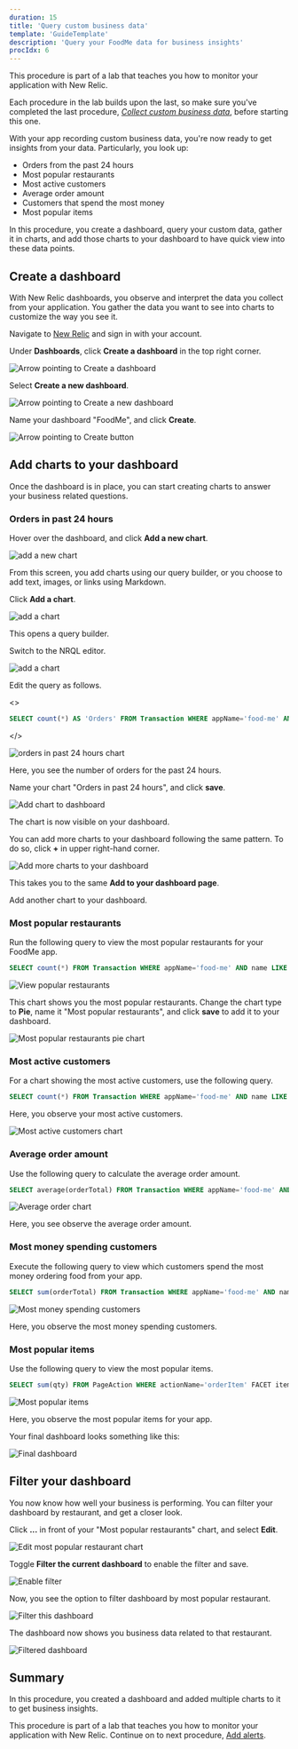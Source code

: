 ```yaml
---
duration: 15
title: 'Query custom business data'
template: 'GuideTemplate'
description: 'Query your FoodMe data for business insights'
procIdx: 6
---
```


<Callout variant="course" title="lab">

This procedure is part of a lab that teaches you how to monitor your application with New Relic.

Each procedure in the lab builds upon the last, so make sure you've completed the last procedure, [_Collect custom business data_](/collect-data/monitor-your-application/collect-custom-data), before starting this one.

</Callout>

With your app recording custom business data, you're now ready to get insights from your data. Particularly, you look up:

- Orders from the past 24 hours
- Most popular restaurants
- Most active customers
- Average order amount
- Customers that spend the most money
- Most popular items

In this procedure, you create a dashboard, query your custom data, gather it in charts, and add those charts to your dashboard to have quick view into these data points.

## Create a dashboard

With New Relic dashboards, you observe and interpret the data you collect from your application. You gather the data you want to see into charts to customize the way you see it.

<Steps>

<Step>

Navigate to [New Relic](https://one.newrelic.com/) and sign in with your account.

</Step>

<Step>

Under **Dashboards**, click **Create a dashboard** in the top right corner.

![Arrow pointing to Create a dashboard](../../../images/foodme/create-a-dashboard.png)

</Step>

<Step>

Select **Create a new dashboard**.

![Arrow pointing to Create a new dashboard](../../../images/foodme/create-a-new-dashboard.png)

</Step>

<Step>

Name your dashboard "FoodMe", and click **Create**.

![Arrow pointing to Create button](../../../images/foodme/name-and-create-dashboard.png)

</Step>

</Steps>

## Add charts to your dashboard

Once the dashboard is in place, you can start creating charts to answer your business related questions.

### Orders in past 24 hours

Hover over the dashboard, and click **Add a new chart**.

![add a new chart](../../../images/foodme/add-a-new-chart.png)

From this screen, you add charts using our query builder, or you choose to add text, images, or links using Markdown.

<Steps>

<Step>

Click **Add a chart**.

![add a chart](../../../images/foodme/add-a-chart.png)

This opens a query builder.

</Step>

<Step>

Switch to the NRQL editor.

![add a chart](../../../images/foodme/dashboard-nrql.png)

</Step>

<Step>

Edit the query as follows.

<>

```sql
SELECT count(*) AS 'Orders' FROM Transaction WHERE appName='food-me' AND name LIKE '%/api/order' SINCE 1 day ago
```

</>

![orders in past 24 hours chart](../../../images/foodme/orders-in-24-hours.png)

Here, you see the number of orders for the past 24 hours.

</Step>

<Step>

Name your chart "Orders in past 24 hours", and click **save**.

![Add chart to dashboard](../../../images/foodme/add-chart-to-dashboard.png)

The chart is now visible on your dashboard.

</Step>

</Steps>

You can add more charts to your dashboard following the same pattern. To do so, click **+** in upper right-hand corner.

![Add more charts to your dashboard](../../../images/foodme/add-more-charts.png)

This takes you to the same **Add to your dashboard page**.

Add another chart to your dashboard.


### Most popular restaurants

Run the following query to view the most popular restaurants for your FoodMe app.

```sql
SELECT count(*) FROM Transaction WHERE appName='food-me' AND name LIKE '%/api/order' AND restaurant IS NOT NULL FACET restaurant SINCE 1 day ago
```

![View popular restaurants](../../../images/foodme/view-popular-restaurants.png)

This chart shows you the most popular restaurants. Change the chart type to **Pie**, name it "Most popular restaurants", and click **save** to add it to your dashboard.

![Most popular restaurants pie chart](../../../images/foodme/most-popular-restaurant-chart.png)

### Most active customers

For a chart showing the most active customers, use the following query.

```sql
SELECT count(*) FROM Transaction WHERE appName='food-me' AND name LIKE '%/api/order' AND customer IS NOT NULL FACET customer SINCE 1 day ago
```

Here, you observe your most active customers.

![Most active customers chart](../../../images/foodme/most-active-customers.png)

### Average order amount

Use the following query to calculate the average order amount.

```sql
SELECT average(orderTotal) FROM Transaction WHERE appName='food-me' AND name LIKE '%/api/order'
```

![Average order chart](../../../images/foodme/average-order.png)

Here, you see observe the average order amount.

### Most money spending customers

Execute the following query to view which customers spend the most money ordering food from your app.

```sql
SELECT sum(orderTotal) FROM Transaction WHERE appName='food-me' AND name='WebTransaction/Expressjs/POST//api/order' FACET customer
```

![Most money spending customers](../../../images/foodme/most-money-spending-customers.png)

Here, you observe the most money spending customers.

### Most popular items

Use the following query to view the most popular items.

```sql
SELECT sum(qty) FROM PageAction WHERE actionName='orderItem' FACET item
```

![Most popular items](../../../images/foodme/most-popular-items-chart.png)

Here, you observe the most popular items for your app.

Your final dashboard looks something like this:

![Final dashboard](../../../images/foodme/final-dashboard.png)

## Filter your dashboard

You now know how well your business is performing. You can filter your dashboard by restaurant, and get a closer look.

<Steps>

<Step>

Click **...** in front of your "Most popular restaurants" chart, and select **Edit**.

![Edit most popular restaurant chart](../../../images/foodme/edit-dashboard.png)

</Step>

<Step>

Toggle **Filter the current dashboard** to enable the filter and save.

![Enable filter](../../../images/foodme/enable-filter.png)

Now, you see the option to filter dashboard by most popular restaurant.

![Filter this dashboard](../../../images/foodme/filter-dashboard.png)

The dashboard now shows you business data related to that restaurant.

![Filtered dashboard](../../../images/foodme/filtered-dashboard.png)

</Step>

</Steps>

## Summary

In this procedure, you created a dashboard and added multiple charts to it to get business insights.

<Callout variant="course" title="lab">

This procedure is part of a lab that teaches you how to monitor your application with New Relic. Continue on to next procedure, [Add alerts](/collect-data/monitor-your-application/add-alerts).

</Callout>